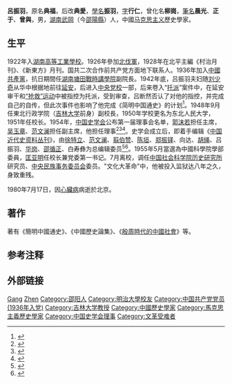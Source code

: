 {{Otheruses|other=名为晨光的其他事物|晨光}}

'''呂振羽'''{{BD|1900年|1月30日|1980年|7月17日}}，原名'''典福'''，后改'''典愛'''，[[訓名|學名]]'''振羽'''，[[表字|字]]'''行仁'''，曾化名'''柳崗'''，[[筆名|筆名]]'''晨光'''、'''正于'''、'''曾與'''，男，[[湖南|湖南]][[武岡|武岡]]（今[[邵陽縣|邵陽縣]]）人，中國[[马克思主义|马克思主义]]歷史學家。

== 生平 ==
1922年入[[湖南高等工業學校|湖南高等工業學校]]。1926年參加[[北伐軍|北伐軍]]，1928年在北平主編《村治月刊》、《新東方》月刊。国共二次合作前共产党方面地下联系人。1936年加入[[中國共產黨|中國共產黨]]，抗日期間任[[塘田战时讲学院旧址|湖南塘田戰時講學院]]副院長。1942年底，吕振羽夫妇随[[刘少奇|刘少奇]]从华中根据地前往[[延安|延安]]，后进入[[中央党校|中央党校]]一部，后来卷入“[[托派|托派]]”案件中，在延安审干和[[整風運動|“抢救”运动]]中被指控为托派，受到审查，吕断然否认了对他的指控，并完成自己的自传，但此次事件也影响了他完成《简明中国通史》的计划<ref>{{cite book|title =吕振羽评传|accessdate = 2012-11-23|author =刘茂林 叶桂生|date =1990-12 |language =zh-hans |publisher =社会科学文献出版社|page=125}}</ref>。1948年9月任東北行政学院（[[吉林大学|吉林大学]]前身）副校長，1950年学校更名为东北人民大学，1951年任校长。1954年，[[中国史学会|中国史学会]]公布第一届理事会名单，[[郭沫若|郭沫若]]担任主席，[[吴玉章|吴玉章]]、[[范文澜|范文澜]]担任副主席，他担任理事<ref>{{Cite book|title=观点 历史2004|last=[[钱蓉|钱蓉]]主编|publisher=福州：[[福建人民出版社|福建人民出版社]]|year=2005.06|isbn=7-211-05020-9|pages=6}}</ref><ref>{{Cite book|title=邵循正先生百年诞辰纪念文集 续编|last=[[戴学稷|戴学稷]]，徐如编|year=2009.11|pages=301}}</ref><ref>{{Cite book|title=1955人民手册|last=[[张蓬舟|张蓬舟]]，[[张仪郑|张仪郑]]编辑|publisher=大公报社|year=1955.01|pages=417}}</ref>。史学会成立后，即着手编辑《[[中国近代史资料丛刊|中国近代史资料丛刊]]》，由[[徐特立|徐特立]]、[[范文澜|范文澜]]、[[翦伯赞|翦伯赞]]、[[陈垣|陈垣]]、[[郑振铎|郑振铎]]、向达、[[胡绳|胡绳]]、吕振羽、[[华岗|华岗]]、[[邵循正|邵循正]]、白寿彝为总编辑委员<ref>{{Cite book|title=中国通史 第11卷 近代前编（1940-1919） 上|last=白寿彝总主编|publisher=上海：上海人民出版社|year=2004.07|isbn=7-208-04997-1|pages=68-69}}</ref><ref>{{Cite book|title=中国通史 19 第11卷 近代前编 1840-1919 上|last=白寿彝总主编；[[周远廉|周远廉]]，[[龚书铎|龚书铎]]主编|publisher=上海：[[上海人民出版社|上海人民出版社]]|year=2015.06|isbn=978-7-208-13000-5|pages=56-57}}</ref>。1955年5月當選為中國科學院學部委員，[[匡亚明|匡亚明]]任校长兼党委第一书记。7月离校，调任[[中国社会科学院历史研究所|中国社会科学院历史研究所]]研究员、[[中央民族事务委员会|中央民族事务委员会]]委员。"文化大革命"中，他被投入监狱达八年之久，身致重残。

1980年7月17日，因[[心臟病|心臟病]]病逝於北京。

== 著作 ==
著有《簡明中國通史》、《中國歷史論集》、《[[殷周時代的中國社會|殷周時代的中國社會]]》等。

== 参考注释 ==
{{reflist}}

== 外部链接 ==
{{馬克思主義史學五老}}
{{中国科学院哲学社会科学部院士}}
{{Navboxes
| title  = 吕振羽在[[中国史学会|中国史学会]]的职务
| list1  =
{{中国史学会第一届理事会}}
}}

{{Authority control}}
{{DEFAULTSORT:Lv吕}}
[[Category:柳姓|Gang]]
[[Category:呂姓|Zhen]]
[[Category:邵阳人|Category:邵阳人]]
[[Category:明治大學校友|Category:明治大學校友]]
[[Category:中国共产党党员_(1936年入党)|Category:中国共产党党员 (1936年入党)]]
[[Category:吉林大学教授|Category:吉林大学教授]]
[[Category:中國歷史學家|Category:中國歷史學家]]
[[Category:馬克思主義歷史學家|Category:馬克思主義歷史學家]]
[[Category:中国史学会理事|Category:中国史学会理事]]
[[Category:文革受难者|Category:文革受难者]]